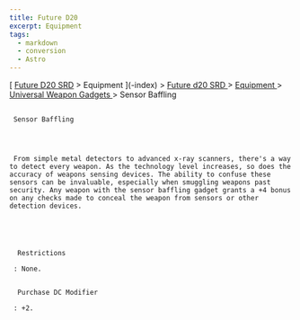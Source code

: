 ```yaml
---
title: Future D20
excerpt: Equipment
tags:
  - markdown
  - conversion
  - Astro
---
```







[
[Future D20 SRD]( / ) > Equipment
     ](-index)
     >
     [
      Future d20 SRD
     ](future-d20-srd-index)
     >
     [
      Equipment
     ](future-d20-srd-equipment-index)
     >
     [
      Universal Weapon Gadgets
     ](future-d20-srd-equipment-gadgets-universal-weapons-index)
     > Sensor Baffling
    





## 
     Sensor Baffling
    



     From simple metal detectors to advanced x-ray scanners, there's a way to detect every weapon. As the technology level increases, so does the accuracy of weapons sensing devices. The ability to confuse these sensors can be invaluable, especially when smuggling weapons past security. Any weapon with the sensor baffling gadget grants a +4 bonus on any checks made to conceal the weapon from sensors or other detection devices.
    




      Restrictions
     
     : None.
     

      Purchase DC Modifier
     
     : +2.
    




